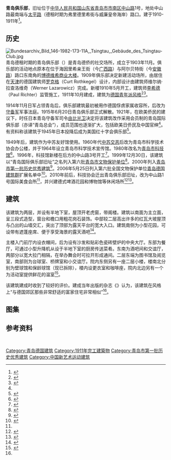 {{文物保护单位
| 级别 = 全国
| 名称 = [[青岛德国建筑群|青岛德国建筑群]]
| 子项 = 青岛国际俱乐部旧址
| 图片 = 青岛俱乐部旧址 2019-12-27.jpg
| 编号 = 4-206
| 分类 = 近现代重要史迹及代表性建筑
| 时代 = 1910-1911年
| 所在 = [[山东省|山东省]][[青岛市|青岛市]][[市南区|市南区]]
| 登录 = 2006年
| Cat = 青岛全国重点文物保护单位
}}
{{coord|36|03|46.5|N|120|18|51.5|E|type:landmark|display=title}}

'''青岛俱乐部'''，旧址位于[[中华人民共和国|中华人民共和国]][[山东省|山东省]][[青岛市|青岛市]][[市南区|市南区]][[中山路_(青岛)|中山路]]1号，地处中山路最南端与[[太平路_(青岛)|太平路]]（德租时期为弗里德里希街与威廉皇帝海岸）路口。建于1910-1911年<ref>{{cite web|url=http://www.qdda.gov.cn/expertLibrary.do?method=viewingArticle&subject_id=12259376220001761001&articleId=12488337551199063001&resumeId=12486772863101562001|title=青岛俱乐部|accessdate=2010-01-15|author=李明|publisher=青岛档案信息网|archive-date=2019-08-29|archive-url=https://web.archive.org/web/20190829230226/http://www.qdda.gov.cn/expertLibrary.do?method=viewingArticle&subject_id=12259376220001761001&articleId=12488337551199063001&resumeId=12486772863101562001|dead-url=no}}</ref>。

== 历史 ==
[[File:Bundesarchiv_Bild_146-1982-173-11A,_Tsingtau,_Gebäude_des_Tsingtau-Club.jpg|thumb]]
青岛德租时期的青岛俱乐部（{{lang-de|Tsingtau-Club}}）是青岛德侨的社交场所，成立于1903年11月。俱乐部的活动地点原本在位于海因里希亲王街（今[[广西路_(青岛)|广西路]]）与阿尔贝特街（今[[安徽路_(青岛)|安徽路]]）路口东南角的[[博德维希商业大楼|博德维希商业大楼]]。1909年俱乐部决定新建活动场所，由居住在[[天津|天津]]的德国建筑师[[罗克格|罗克格]]（Curt Rothkegel）设计，内部设计由建筑师维尔纳·拉查洛维奇（Werner Lazarowicz）完成。新楼1910年5月开工，建筑师[[李希德|李希德]]（Paul Richter）监管施工，1911年10月建成，建筑为[[新艺术运动|德国青年派风格]]<ref Name=qing>{{cite book|author=袁宾久|title=《青岛德式建筑》|year=2009|publisher=中国建筑工业出版社|location=青岛|isbn=9787112109050}}</ref><ref Name=ming>{{cite book|author=王栋|title=《青岛影像 1898-1928：明信片中的城市记忆》|year=2017|publisher=中国海洋大学出版社|location=青岛|isbn=978-7-5670-1113-7}}</ref>。

1914年11月日军占领青岛后，俱乐部建筑最初被用作德国俘虏家属收容所，后改为[[青岛守备军_(日本陆军)|守备军]]军事法庭。1915年6月20日青岛俱乐部正式解散。1921年，在欧美侨民的建议下，时任日本青岛守备军司令[[由比光卫|由比光卫]]决定将该建筑改作采用会员制的青岛国际俱乐部（亦译“青岛总会”），成员范围也逐渐扩大，包括欧美日侨民及中国官绅<ref Name=ming/>。有资料称该建筑于1945年日本投降后成为美国红十字会俱乐部<ref>{{cite web|url=http://dailyqd.com/arc/2015-11/16/content_291428.htm|title=中山路1号历史变迁：青岛俱乐部到中苏友好协会|date=2015-11-16|author=|publisher=青报网|access-date=2018-03-02|archive-date=2019-11-16|archive-url=https://web.archive.org/web/20191116215539/http://www.dailyqd.com/arc/2015-11/16/content_291428.htm|dead-url=no}}</ref>。

1949年后，建筑作为中苏友好馆使用。1960年代[[中苏交恶|中苏交恶]]后改为青岛市科学技术协会办公楼，并于1964年设立青岛市科学技术宣传馆。1980年改名为[[青岛市科技馆|青岛市科技馆]]<ref>{{cite web|url=http://www.qdast.org.cn/newslist.asp?id=15073|title=青岛市科技馆简介|date=2014-03-28|accessdate=2018-03-02|author=青岛市科技馆|publisher=|archive-url=https://web.archive.org/web/20180302225319/http://www.qdast.org.cn/newslist.asp?id=15073|archive-date=2018-03-02|dead-url=yes}}</ref>。1996年，科技馆新楼在后方的中山路3号开工<ref>{{cite web|url=http://www.qdast.org.cn/newslist.asp?id=15071|title=承前启后 继往开来 —-青岛市科技馆建馆50年回顾|date=2014-03-28|accessdate=2018-03-02|author=青岛市科技馆|publisher=|archive-url=https://web.archive.org/web/20180302225413/http://www.qdast.org.cn/newslist.asp?id=15071|archive-date=2018-03-02|dead-url=yes}}</ref>。1999年12月30日，该建筑以“青岛国际俱乐部旧址”之名列入第六批[[青岛市文物保护单位|青岛市文物保护单位]]<ref>{{cite web|url=http://www.qingdao.gov.cn/n172/n1530/n32936/100020040901610487.html|title=第六批市级文物保护单位列出二十处古文化遗址及近代优秀建筑榜上有名|date=2000-01-26|author=李晓寒|publisher=青岛日报 青岛政务网|access-date=2018-03-02|archive-date=2019-09-04|archive-url=https://web.archive.org/web/20190904032428/http://www.qingdao.gov.cn/n172/n1530/n32936/100020040901610487.html|dead-url=no}}</ref>。2000年列入[[青岛市历史优秀建筑|青岛市第一批历史优秀建筑]]<ref>{{cite web|url=http://www.qingdao.gov.cn/n172/n3776152/n3776203/n3779237/n3779247/100020071027616743.html|title=关于公布青岛市第二批历史优秀建筑的通知|date=2006-05-20|author=青岛市规划局 青岛市文化局|publisher=青岛政务网|access-date=2018-03-02|archive-url=https://web.archive.org/web/20180707172326/http://www.qingdao.gov.cn/n172/n3776152/n3776203/n3779237/n3779247/100020071027616743.html|archive-date=2018-07-07|dead-url=yes}}</ref>。2006年5月25日列入第六批全国文物保护单位[[青岛德国建筑群|青岛德国建筑群]]扩展名单中<ref>{{cite web|url=http://www.qingdao.gov.cn/n172/n1531/n2618008/n2618529/100020060610218541.html|title=第六批全国重点文物保护单位五、青岛德国建筑群资料|date=2006-06-10|author=|publisher=青岛政务网|accessdate=2018-03-02|archive-date=2018-02-02|archive-url=https://web.archive.org/web/20180202190218/http://www.qingdao.gov.cn/n172/n1531/n2618008/n2618529/100020060610218541.html|dead-url=yes}}</ref>。2010年前后，科技协会迁出青岛俱乐部旧址，改为中山路1号国际美食会所<ref Name=ming/>，并兴建德式啤酒花园和博物馆等休闲场所<ref>{{cite web|url=http://www.lygnews.com/www/news/xwzt/webinfo/2009/03/05/1235227109545796.htm|title=青岛中山路1号变国际会所 德商人拟投资200万欧元|accessdate=2010-01-15|author=刘玉彩|publisher=齐鲁晚报}}{{dead link|date=2018年5月 |bot=InternetArchiveBot |fix-attempted=yes }}</ref><ref>{{cite web|url=http://news.sina-qd.com/show.php/?id=118426|title=中山路1号建德式啤酒花园 黄岛路里院将改造|accessdate=2010-01-15|author=段海鹰|publisher=青岛早报}}{{dead link|date=2018年5月 |bot=InternetArchiveBot |fix-attempted=yes }}</ref>。

== 建筑 ==
该建筑为两层，并设有半地下室，屋顶开老虎窗，带阁楼。建筑以南面为主立面，呈三段式造型，窗台和檐口用粗花岗石装饰。中部较二层高出许多的红瓦大坡屋顶与凸出的山墙交汇，突出了顶部为露天平台的宽大入口。建筑南侧为小型花园，可设带有遮蓬座席、便于享受海景的露天酒吧<ref>{{cite web|url=http://daj.qingdao.gov.cn/custom.do?method=preview&subjectid=12259376671099767001&rootID=12259376671099767001&ID=1808725|title=中山路1号—曾经的浪漫与温情|accessdate=2010-01-15|author=李明|publisher=青岛档案信息网}}{{Dead link|date=2018年6月 |bot=InternetArchiveBot |fix-attempted=no }}</ref>。

主楼入门前厅内设衣帽间，后为设有沙发和贴彩色瓷砖壁炉的中央大厅。东部为餐厅，可通过小型升降机从设于半地下室的厨房传送菜肴。东南为酒吧间和交谊厅，两部分以宽大拉门相隔，在举办舞会时可拉开形成通间。二层东端为图书馆及阅览室，南部则为台球室、桥牌室和小交谊厅。院内东侧另有一座二层小楼，楼南北分别为壁球馆和保龄球馆（现已拆除），楼内设更衣室和咖啡座，院内北边另有一个为活动室提供鲜花的温室<ref>{{cite web|url=http://bddsb.bandao.cn/data/20090309/html/48/content_2.html|title=中山路1号陈年旧事|accessdate=2010-01-15|author=鲁海|publisher=半岛网-半岛都市报|deadurl=yes|archiveurl=https://web.archive.org/web/20160307171158/http://bddsb.bandao.cn/data/20090309/html/48/content_2.html|archivedate=2016-03-07}}</ref>。

该建筑建成时收到了较好的评价。建成当年出版的杂志《{{lang|de|Deutsche Bauhütte}}》认为，该建筑在风格上“与德国郊区那些非常舒适的富家住宅非常相似”<ref Name=ming/>。

== 图集 ==
{{Gallery
|width=240
|height=160
|File:青岛俱乐部德租时期明信片.jpg|<small>德租时期明信片</small>
|File:青岛俱乐部后院 青岛军法处.jpg|<small>1914年的青岛俱乐部旧址后院</small>
|File:青岛俱乐部旧址1945年.jpg|<small>约1945年的青岛俱乐部旧址</small>
|File:青岛俱乐部旧址院内 Ehemaliges Tsingtauer Club.jpg|<small>院内</small>
|File:青岛俱乐部旧址楼梯 Treppen des ehemaligen Tsingtauer Clubs.jpg|<small>木制楼梯</small>
|File:青岛俱乐部旧址，带有德国之鹰的原装壁炉 Reichsadler im ehemaligen Tsingtauer Club.jpg|<small>带有德国之鹰的原装壁炉</small>
}}

== 参考资料 ==
{{reflist|2}}

 {{青岛德国建筑}} 
[[Category:青岛德国建筑|Category:青岛德国建筑]]
[[Category:1911年完工建築物|Category:1911年完工建築物]]
[[Category:青岛市第一批历史优秀建筑|Category:青岛市第一批历史优秀建筑]]
[[Category:中国新艺术运动建筑|Category:中国新艺术运动建筑]]